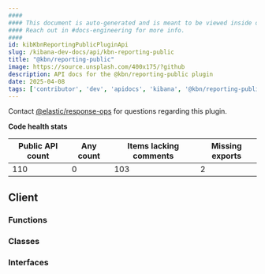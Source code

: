 ```yaml
---
####
#### This document is auto-generated and is meant to be viewed inside our experimental, new docs system.
#### Reach out in #docs-engineering for more info.
####
id: kibKbnReportingPublicPluginApi
slug: /kibana-dev-docs/api/kbn-reporting-public
title: "@kbn/reporting-public"
image: https://source.unsplash.com/400x175/?github
description: API docs for the @kbn/reporting-public plugin
date: 2025-04-08
tags: ['contributor', 'dev', 'apidocs', 'kibana', '@kbn/reporting-public']
---
```




Contact [@elastic/response-ops](https://github.com/orgs/elastic/teams/response-ops) for questions regarding this plugin.

**Code health stats**

| Public API count  | Any count | Items lacking comments | Missing exports |
|-------------------|-----------|------------------------|-----------------|
| 110 | 0 | 103 | 2 |

## Client

### Functions
<DocDefinitionList data={kbnReportingPublicObj.client.functions}/>

### Classes
<DocDefinitionList data={kbnReportingPublicObj.client.classes}/>

### Interfaces
<DocDefinitionList data={kbnReportingPublicObj.client.interfaces}/>

